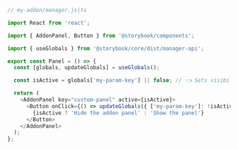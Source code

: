 ```js
// my-addon/manager.js|ts

import React from 'react';

import { AddonPanel, Button } from '@storybook/components';

import { useGlobals } from '@storybook/core/dist/manager-api';

export const Panel = () => {
  const [globals, updateGlobals] = useGlobals();

  const isActive = globals['my-param-key'] || false; // 👈 Sets visibility based on the global value.

  return (
    <AddonPanel key="custom-panel" active={isActive}>
      <Button onClick={() => updateGlobals({ ['my-param-key']: !isActive })}>
        {isActive ? 'Hide the addon panel' : 'Show the panel'}
      </Button>
    </AddonPanel>
  );
};
```
